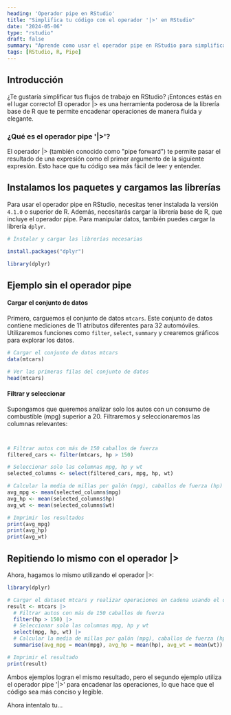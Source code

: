 ```yaml
---
heading: 'Operador pipe en RStudio'
title: "Simplifica tu código con el operador '|>' en RStudio"
date: "2024-05-06"
type: "rstudio"
draft: false
summary: "Aprende como usar el operador pipe en RStudio para simplificar tu código y hacerlo más legible."
tags: [RStudio, R, Pipe]
---
```



## Introducción
¿Te gustaría simplificar tus flujos de trabajo en RStudio? ¡Entonces estás en el lugar correcto! El operador |> es una herramienta poderosa de la librería base de R que te permite encadenar operaciones de manera fluida y elegante.

### ¿Qué es el operador pipe '|>'?
El operador |> (también conocido como "pipe forward") te permite pasar el resultado de una expresión como el primer argumento de la siguiente expresión. Esto hace que tu código sea más fácil de leer y entender.

## Instalamos los paquetes y cargamos las librerías
Para usar el operador pipe en RStudio, necesitas tener instalada la versión ``4.1.0`` o superior de R. Además, necesitarás cargar la librería base de R, que incluye el operador pipe. Para manipular datos, también puedes cargar la librería ``dplyr``.

```r
# Instalar y cargar las librerías necesarias

install.packages("dplyr")

library(dplyr)

```


##  Ejemplo sin el operador pipe

#### Cargar el conjunto de datos

Primero, carguemos el conjunto de datos ``mtcars``. Este conjunto de datos contiene mediciones de 11 atributos diferentes para 32 automóviles. Utilizaremos funciones como ``filter``, ``select``, ``summary`` y crearemos gráficos para explorar los datos.

```r
# Cargar el conjunto de datos mtcars
data(mtcars)

# Ver las primeras filas del conjunto de datos
head(mtcars)

```

#### Filtrar y seleccionar
Supongamos que queremos analizar solo los autos con un consumo de combustible (mpg) superior a 20. Filtraremos y seleccionaremos las columnas relevantes:
```r


# Filtrar autos con más de 150 caballos de fuerza
filtered_cars <- filter(mtcars, hp > 150)

# Seleccionar solo las columnas mpg, hp y wt
selected_columns <- select(filtered_cars, mpg, hp, wt)

# Calcular la media de millas por galón (mpg), caballos de fuerza (hp) y peso (wt)
avg_mpg <- mean(selected_columns$mpg)
avg_hp <- mean(selected_columns$hp)
avg_wt <- mean(selected_columns$wt)

# Imprimir los resultados
print(avg_mpg)
print(avg_hp)
print(avg_wt)

```


## Repitiendo lo mismo con el operador |>
Ahora, hagamos lo mismo utilizando el operador |>:

```r
library(dplyr)

# Cargar el dataset mtcars y realizar operaciones en cadena usando el operador pipe
result <- mtcars |>
  # Filtrar autos con más de 150 caballos de fuerza
  filter(hp > 150) |>
  # Seleccionar solo las columnas mpg, hp y wt
  select(mpg, hp, wt) |>
  # Calcular la media de millas por galón (mpg), caballos de fuerza (hp) y peso (wt)
  summarise(avg_mpg = mean(mpg), avg_hp = mean(hp), avg_wt = mean(wt))

# Imprimir el resultado
print(result)

```

Ambos ejemplos logran el mismo resultado, pero el segundo ejemplo utiliza el operador pipe '|>' para encadenar las operaciones, lo que hace que el código sea más conciso y legible.

Ahora intentalo tu... <Twemoji emoji="smiling-face-with-sunglasses" />
